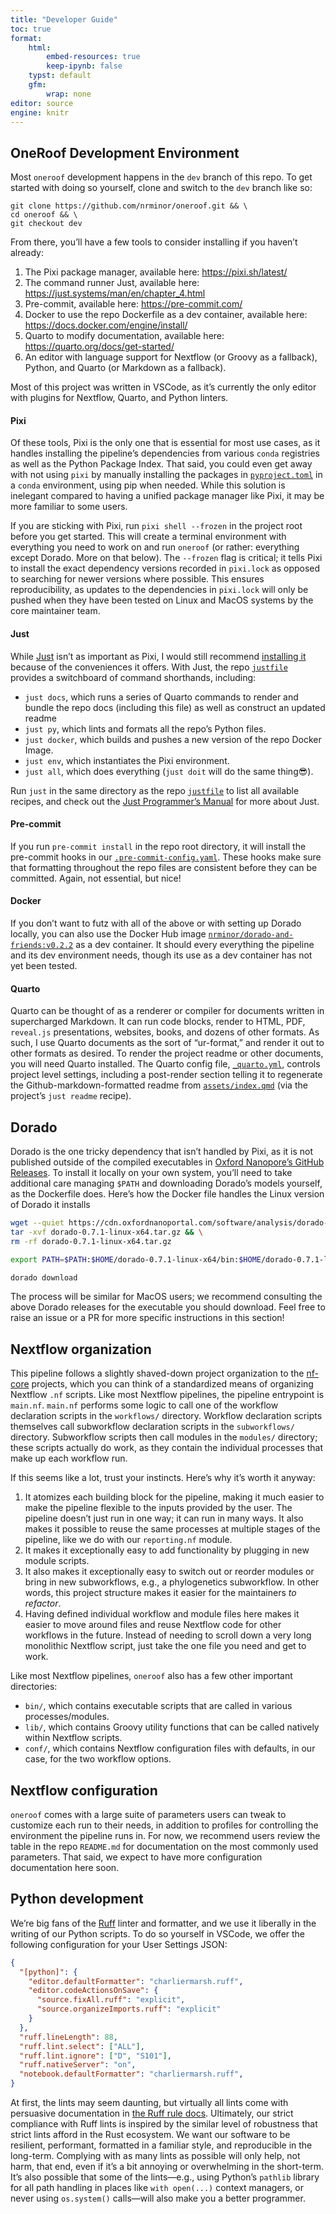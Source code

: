 ```yaml
---
title: "Developer Guide"
toc: true
format:
    html:
        embed-resources: true
        keep-ipynb: false
    typst: default
    gfm:
        wrap: none
editor: source
engine: knitr
---
```


## OneRoof Development Environment

Most `oneroof` development happens in the `dev` branch of this repo. To get started with doing so yourself, clone and switch to the `dev` branch like so:

```
git clone https://github.com/nrminor/oneroof.git && \
cd oneroof && \
git checkout dev
```

From there, you'll have a few tools to consider installing if you haven't already:

1. The Pixi package manager, available here: [https://pixi.sh/latest/](https://pixi.sh/latest/)
2. The command runner Just, available here: [https://just.systems/man/en/chapter_4.html](https://just.systems/man/en/chapter_4.html)
3. Pre-commit, available here: [https://pre-commit.com/](https://pre-commit.com/)
4. Docker to use the repo Dockerfile as a dev container, available here: [https://docs.docker.com/engine/install/](https://docs.docker.com/engine/install/)
5. Quarto to modify documentation, available here: [https://quarto.org/docs/get-started/](https://quarto.org/docs/get-started/)
6. An editor with language support for Nextflow (or Groovy as a fallback), Python, and Quarto (or Markdown as a fallback).

Most of this project was written in VSCode, as it's currently the only editor with plugins for Nextflow, Quarto, and Python linters.

#### Pixi

Of these tools, Pixi is the only one that is essential for most use cases, as it handles installing the pipeline's dependencies from various `conda` registries as well as the Python Package Index. That said, you could even get away with not using `pixi` by manually installing the packages in [`pyproject.toml`](../pyproject.toml) in a `conda` environment, using pip when needed. While this solution is inelegant compared to having a unified package manager like Pixi, it may be more familiar to some users.

If you are sticking with Pixi, run `pixi shell --frozen` in the project root before you get started. This will create a terminal environment with everything you need to work on and run `oneroof` (or rather: everything except Dorado. More on that below). The `--frozen` flag is critical; it tells Pixi to install the exact dependency versions recorded in `pixi.lock` as opposed to searching for newer versions where possible. This ensures reproducibility, as updates to the dependencies in `pixi.lock` will only be pushed when they have been tested on Linux and MacOS systems by the core maintainer team.

#### Just

While [Just](https://just.systems/man/en/chapter_1.html) isn't as important as Pixi, I would still recommend [installing it](https://just.systems/man/en/chapter_4.html) because of the conveniences it offers. With Just, the repo [`justfile`](../justfile) provides a switchboard of command shorthands, including:

- `just docs`, which runs a series of Quarto commands to render and bundle the repo docs (including this file) as well as construct an updated readme
- `just py`, which lints and formats all the repo's Python files.
- `just docker`, which builds and pushes a new version of the repo Docker Image.
- `just env`, which instantiates the Pixi environment.
- `just all`, which does everything (`just doit` will do the same thing😎).

Run `just` in the same directory as the repo [`justfile`](../justfile) to list all available recipes, and check out the [Just Programmer's Manual](https://just.systems/man/en/chapter_1.html) for more about Just.

#### Pre-commit

If you run `pre-commit install` in the repo root directory, it will install the pre-commit hooks in our [`.pre-commit-config.yaml`](../.pre-commit-config.yaml). These hooks make sure that formatting throughout the repo files are consistent before they can be committed. Again, not essential, but nice!

#### Docker

If you don't want to futz with all of the above or with setting up Dorado locally, you can also use the Docker Hub image [`nrminor/dorado-and-friends:v0.2.2`](https://hub.docker.com/r/nrminor/dorado-and-friends) as a dev container. It should every everything the pipeline and its dev environment needs, though its use as a dev container has not yet been tested.

#### Quarto

Quarto can be thought of as a renderer or compiler for documents written in supercharged Markdown. It can run code blocks, render to HTML, PDF, `reveal.js` presentations, websites, books, and dozens of other formats. As such, I use Quarto documents as the sort of "ur-format," and render it out to other formats as desired. To render the project readme or other documents, you will need Quarto installed. The Quarto config file, [`_quarto.yml`](../_quarto.yml), controls project level settings, including a post-render section telling it to regenerate the Github-markdown-formatted readme from [`assets/index.qmd`](index.qmd) (via the project's `just readme` recipe).

## Dorado

Dorado is the one tricky dependency that isn't handled by Pixi, as it is not published outside of the compiled executables in [Oxford Nanopore's GitHub Releases](https://github.com/nanoporetech/dorado/releases). To install it locally on your own system, you'll need to take additional care managing `$PATH` and downloading Dorado's models yourself, as the Dockerfile does. Here's how the Docker file handles the Linux version of Dorado it installs

```bash
wget --quiet https://cdn.oxfordnanoportal.com/software/analysis/dorado-0.7.1-linux-x64.tar.gz && \
tar -xvf dorado-0.7.1-linux-x64.tar.gz && \
rm -rf dorado-0.7.1-linux-x64.tar.gz

export PATH=$PATH:$HOME/dorado-0.7.1-linux-x64/bin:$HOME/dorado-0.7.1-linux-x64/lib:$HOME/dorado-0.7.1-linux-x64

dorado download
```

The process will be similar for MacOS users; we recommend consulting the above Dorado releases for the executable you should download. Feel free to raise an issue or a PR for more specific instructions in this section!

## Nextflow organization

This pipeline follows a slightly shaved-down project organization to the [nf-core](https://nf-co.re/) projects, which you can think of a standardized means of organizing Nextflow `.nf` scripts. Like most Nextflow pipelines, the pipeline entrypoint is `main.nf`. `main.nf` performs some logic to call one of the workflow declaration scripts in the `workflows/` directory. Workflow declaration scripts themselves call subworkflow declaration scripts in the `subworkflows/` directory. Subworkflow scripts then call modules in the `modules/` directory; these scripts actually do work, as they contain the individual processes that make up each workflow run.

If this seems like a lot, trust your instincts. Here's why it's worth it anyway:

1. It atomizes each building block for the pipeline, making it much easier to make the pipeline flexible to the inputs provided by the user. The pipeline doesn't just run in one way; it can run in many ways. It also makes it possible to reuse the same processes at multiple stages of the pipeline, like we do with our `reporting.nf` module.
2. It makes it exceptionally easy to add functionality by plugging in new module scripts.
3. It also makes it exceptionally easy to switch out or reorder modules or bring in new subworkflows, e.g., a phylogenetics subworkflow. In other words, this project structure makes it easier for the maintainers _to refactor_.
4. Having defined individual workflow and module files here makes it easier to move around files and reuse Nextflow code for other workflows in the future. Instead of needing to scroll down a very long monolithic Nextflow script, just take the one file you need and get to work.

Like most Nextflow pipelines, `oneroof` also has a few other important directories:

- `bin/`, which contains executable scripts that are called in various processes/modules.
- `lib/`, which contains Groovy utility functions that can be called natively within Nextflow scripts.
- `conf/`, which contains Nextflow configuration files with defaults, in our case, for the two workflow options.

## Nextflow configuration

`oneroof` comes with a large suite of parameters users can tweak to customize each run to their needs, in addition to profiles for controlling the environment the pipeline runs in. For now, we recommend users review the table in the repo `README.md` for documentation on the most commonly used parameters. That said, we expect to have more configuration documentation here soon.

## Python development

We're big fans of the [Ruff](https://docs.astral.sh/ruff/) linter and formatter, and we use it liberally in the writing of our Python scripts. To do so yourself in VSCode, we offer the following configuration for your User Settings JSON:

```json
{
  "[python]": {
    "editor.defaultFormatter": "charliermarsh.ruff",
    "editor.codeActionsOnSave": {
      "source.fixAll.ruff": "explicit",
      "source.organizeImports.ruff": "explicit"
    }
  },
  "ruff.lineLength": 88,
  "ruff.lint.select": ["ALL"],
  "ruff.lint.ignore": ["D", "S101"],
  "ruff.nativeServer": "on",
  "notebook.defaultFormatter": "charliermarsh.ruff",
}
```

At first, the lints may seem daunting, but virtually all lints come with persuasive documentation in [the Ruff rule docs](https://docs.astral.sh/ruff/rules/). Ultimately, our strict compliance with Ruff lints is inspired by the similar level of robustness that strict lints afford in the Rust ecosystem. We want our software to be resilient, performant, formatted in a familiar style, and reproducible in the long-term. Complying with as many lints as possible will only help, not harm, that end, even if it's a bit annoying or overwhelming in the short-term. It's also possible that some of the lints—e.g., using Python's `pathlib` library for all path handling in places like `with open(...)` context managers, or never using `os.system()` calls—will also make you a better programmer.
